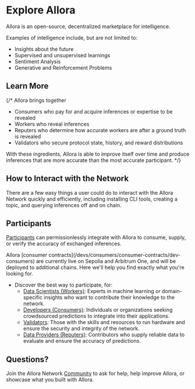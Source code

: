 

# Explore Allora
 
Allora is an open-source, decentralized marketplace for intelligence.

Examples of intelligence include, but are not limited to:

- Insights about the future
- Supervised and unsupervised learnings
- Sentiment Analysis
- Generative and Reinforcement Problems

## Learn More

<Cards>
  <Card title="Home" href="/home/explore" />
  <Card title="Developers" href="/devs/get-started/setup-wallet" />
  <Card title="Community" href="/community/contribute" />
</Cards>

<Cards>
  <Card title="Participants" href="/home/participants" />
  <Card title="Layers of the Network" href="/home/layers" />
  <Card title="Tokenomics" href="/home/tokenomics" />
</Cards>

{/* Allora brings together
- Consumers who pay for and acquire inferences or expertise to be revealed
- Workers who reveal inferences
- Reputers who determine how accurate workers are after a ground truth is revealed
- Validators who secure protocol state, history, and reward distributions

With these ingredients, Allora is able to improve itself over time and produce inferences that are more accurate than the most accurate participant. */}

## How to Interact with the Network

There are a few easy things a user could do to interact with the Allora Network quickly and efficiently, including installing CLI tools, creating a topic, and querying inferences off and on chain. 

<Cards>
  <Card title="Installation" href="/devs/get-started/cli#installing-allorad" />
  <Card title="Setup a Wallet" href="/devs/get-started/setup-wallet" />
  <Card title="Basic Usage" href="/devs/get-started/basic-usage" />
  <Card title="Create a Topic" href="/devs/topic-creators/how-to-create-topic" />
  <Card title="Query Inferences" href="/devs/consumers/onchain-query-existing-data" />
</Cards>

## Participants

[Participants](/home/participants) can permissionlessly integrate with Allora to consume, supply, or verify the accuracy of exchanged inferences.

<Callout>
Allora [consumer contracts](/devs/consumers/consumer-contracts/dev-consumers) are currently live on Sepolia and Arbitrum One, and will be deployed to additional chains.
</Callout>
Here we'll help you find exactly what you're looking for.

- Discover the best way to participate, for:
  - [Data Scientists (Workers)](/devs/workers): Experts in machine learning or domain-specific insights who want to contribute their knowledge to the network.
  - [Developers (Consumers)](/devs/consumers): Individuals or organizations seeking crowdsourced predictions to integrate into their applications.
  - [Validators](/devs/validators): Those with the skills and resources to run hardware and ensure the security and integrity of the network.
  - [Data Providers (Reputers)](/devs/reputers): Contributors who supply reliable data to evaluate and ensure the accuracy of predictions.

## Questions?

Join the Allora Network [Community](/community/contribute) to ask for help, help improve Allora, or showcase what you built with Allora.
